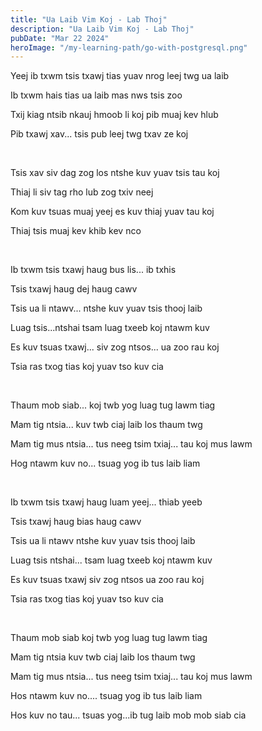 ```yaml
---
title: "Ua Laib Vim Koj - Lab Thoj"
description: "Ua Laib Vim Koj - Lab Thoj"
pubDate: "Mar 22 2024"
heroImage: "/my-learning-path/go-with-postgresql.png"
---
```


Yeej ib txwm tsis txawj tias yuav nrog leej twg ua laib

Ib txwm hais tias ua laib mas nws tsis zoo

Txij kiag ntsib nkauj hmoob li koj pib muaj kev hlub

Pib txawj xav... tsis pub leej twg txav ze koj

<br />

Tsis xav siv dag zog los ntshe kuv yuav tsis tau koj

Thiaj li siv tag rho lub zog txiv neej

Kom kuv tsuas muaj yeej es kuv thiaj yuav tau koj

Thiaj tsis muaj kev khib kev nco

<br />

Ib txwm tsis txawj haug bus lis... ib txhis

Tsis txawj haug dej haug cawv

Tsis ua li ntawv... ntshe kuv yuav tsis thooj laib

Luag tsis...ntshai tsam luag txeeb koj ntawm kuv

Es kuv tsuas txawj... siv zog ntsos... ua zoo rau koj

Tsia ras txog tias koj yuav tso kuv cia

<br />

Thaum mob siab... koj twb yog luag tug lawm tiag

Mam tig ntsia... kuv twb ciaj laib los thaum twg

Mam tig mus ntsia... tus neeg tsim txiaj... tau koj mus lawm

Hog ntawm kuv no... tsuag yog ib tus laib liam

<br />

Ib txwm tsis txawj haug luam yeej... thiab yeeb

Tsis txawj haug bias haug cawv

Tsis ua li ntawv ntshe kuv yuav tsis thooj laib

Luag tsis ntshai... tsam luag txeeb koj ntawm kuv

Es kuv tsuas txawj siv zog ntsos ua zoo rau koj

Tsia ras txog tias koj yuav tso kuv cia

<br />

Thaum mob siab koj twb yog luag tug lawm tiag

Mam tig ntsia kuv twb ciaj laib los thaum twg

Mam tig mus ntsia... tus neeg tsim txiaj... tau koj mus lawm

Hos ntawm kuv no.... tsuag yog ib tus laib liam

Hos kuv no tau... tsuas yog...ib tug laib mob mob siab cia
